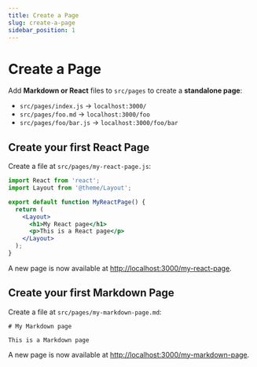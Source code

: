 ```yaml
---
title: Create a Page
slug: create-a-page
sidebar_position: 1
---
```


# Create a Page

Add **Markdown or React** files to `src/pages` to create a **standalone page**:

- `src/pages/index.js` → `localhost:3000/`
- `src/pages/foo.md` → `localhost:3000/foo`
- `src/pages/foo/bar.js` → `localhost:3000/foo/bar`

## Create your first React Page

Create a file at `src/pages/my-react-page.js`:

```jsx title="src/pages/my-react-page.js"
import React from 'react';
import Layout from '@theme/Layout';

export default function MyReactPage() {
  return (
    <Layout>
      <h1>My React page</h1>
      <p>This is a React page</p>
    </Layout>
  );
}
```

A new page is now available at [http://localhost:3000/my-react-page](http://localhost:3000/my-react-page).

## Create your first Markdown Page

Create a file at `src/pages/my-markdown-page.md`:

```mdx title="src/pages/my-markdown-page.md"
# My Markdown page

This is a Markdown page
```

A new page is now available at [http://localhost:3000/my-markdown-page](http://localhost:3000/my-markdown-page).
